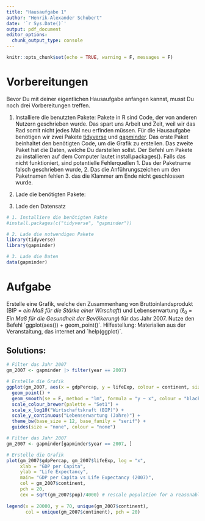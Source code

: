 ```yaml
---
title: "Hausaufgabe 1"
author: "Henrik-Alexander Schubert"
date: '`r Sys.Date()`'
output: pdf_document
editor_options: 
  chunk_output_type: console
---
```


```r
knitr::opts_chunk$set(echo = TRUE, warning = F, messages = F)
```

# Vorbereitungen

Bevor Du mit deiner eigentlichen Hausaufgabe anfangen kannst, musst Du noch drei Vorbereitungen treffen.

1.  Installiere die benutzten Pakete: Pakete in R sind Code, der von anderen Nutzern geschrieben wurde. Das spart uns Arbeit und Zeit, weil wir das Rad somit nicht jedes Mal neu erfinden müssen. Für die Hausaufgabe benötigen wir zwei Pakete [tidyverse](https://www.tidyverse.org/) und [gapminder](https://www.gapminder.org/). Das erste Paket beinhaltet den benötigten Code, um die Grafik zu erstellen. Das zweite Paket hat die Daten, welche Du darstellen sollst. Der Befehl um Pakete zu installieren auf dem Computer lautet install.packages(). Falls das nicht funktioniert, sind potentielle Fehlerquellen 1. Das der Paketname falsch geschrieben wurde, 2. Das die Anführungszeichen um den Paketnamen fehlen 3. das die Klammer am Ende nicht geschlossen wurde.

2.  Lade die benötigten Pakete:

3.  Lade den Datensatz

```r
# 1. Installiere die benötigten Pakte
#install.packages(c("tidyverse", "gapminder"))

# 2. Lade die notwendigen Pakete
library(tidyverse)
library(gapminder)

# 3. Lade die Daten
data(gapminder)
```

# Aufgabe
Erstelle eine Grafik, welche den Zusammenhang von Bruttoinlandsprodukt (BIP = *ein Maß für die Stärke einer Wirschaft*) und Lebenserwartung ($\ell_0$ = *Ein Maß für die Gesundheit der Bevölkerung*) für das Jahr 2007. Nutze den Befehl ´ggplot(aes()) + geom_point()´. Hilfestellung: Materialien aus der Veranstaltung, das internet and ´help(ggplot)´.

## Solutions:

```r
# Filter das Jahr 2007
gm_2007 <- gapminder |> filter(year == 2007)

# Erstelle die Grafik
ggplot(gm_2007, aes(x = gdpPercap, y = lifeExp, colour = continent, size = log(pop))) +
  geom_point() +
  geom_smooth(se = F, method = "lm", formula = "y ~ x", colour = "black") +
  scale_colour_brewer(palette = "Set1") +
  scale_x_log10("Wirtschaftskraft (BIP)") +
  scale_y_continuous("Lebenserwartung (Jahre)") +
  theme_bw(base_size = 12, base_family = "serif") +
  guides(size = "none", colour = "none")

```

```r
# Filter das Jahr 2007
gm_2007 <- gapminder[gapminder$year == 2007, ]

# Erstelle die Grafik
plot(gm_2007$gdpPercap, gm_2007$lifeExp, log = "x",
     xlab = "GDP per Capita", 
     ylab = "Life Expectancy",
     main= "GDP per Capita vs Life Expectancy (2007)",
     col = gm_2007$continent,
     pch = 20,
     cex = sqrt(gm_2007$pop)/4000) # rescale population for a reasonable point size
  
legend(x = 20000, y = 70, unique(gm_2007$continent), 
       col = unique(gm_2007$continent), pch = 20)

```



